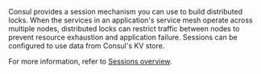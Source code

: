 Consul provides a session mechanism you can use to build distributed locks. When the services in an application's service mesh operate across multiple nodes, distributed locks can restrict traffic between nodes to prevent resource exhaustion and application failure. Sessions can be configured to use data from Consul's KV store.

For more information, refer to [Sessions overview](/consul/docs/dynamic-config/sessions).